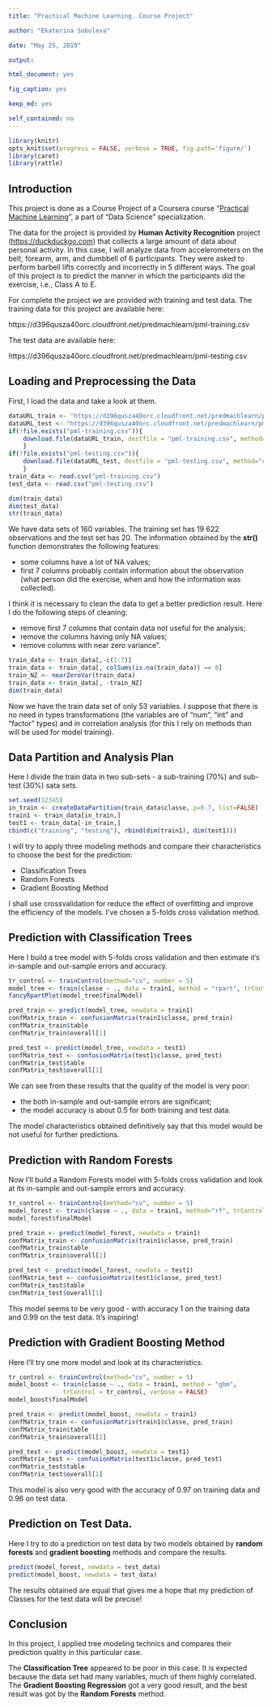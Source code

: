 ```yaml
---
title: "Practical Machine Learning. Course Project"

author: "Ekaterina Soboleva"

date: "May 25, 2019"

output:

html_document: yes

fig_caption: yes

keep_md: yes

self_contained: no
---
```


```r
library(knitr)
opts_knit$set(progress = FALSE, verbose = TRUE, fig.path='figure/')
library(caret)
library(rattle)
```

## Introduction
This project is done as a Course Project of a Coursera course "[Practical Machine Learning](https://www.coursera.org/learn/practical-machine-learning/home/welcome)", a part of "Data Science" specialization.

The data for the project is provided by **Human Activity Recognition** project ([https://duckduckgo.com](https://duckduckgo.com)) that collects a large amount of data about personal activity. In this case, I will analyze data from accelerometers on the belt, forearm, arm, and dumbbell of 6 participants. They were asked to perform barbell lifts correctly and incorrectly in 5 different ways. The goal of this project is to predict the manner in which the participants did the exercise, i.e., Class A to E.

For complete the project we are provided with training and test data. The training data for this project are available here:

https://d396qusza40orc.cloudfront.net/predmachlearn/pml-training.csv

The test data are available here:

https://d396qusza40orc.cloudfront.net/predmachlearn/pml-testing.csv


## Loading and Preprocessing the Data
First, I load the data and take a look at them.  
```r
dataURL_train <- "https://d396qusza40orc.cloudfront.net/predmachlearn/pml-training.csv"
dataURL_test <- "https://d396qusza40orc.cloudfront.net/predmachlearn/pml-testing.csv"
if(!file.exists("pml-training.csv")){
    download.file(dataURL_train, destfile = "pml-training.csv", method="curl")
    }
if(!file.exists("pml-testing.csv")){
    download.file(dataURL_test, destfile = "pml-testing.csv", method="curl")
    }    
train_data <- read.csv("pml-training.csv")
test_data <- read.csv("pml-testing.csv")
```

```r
dim(train_data)
dim(test_data)
str(train_data)
```
We have data sets of 160 variables. The training set has 19 622 observations and the test set has 20. The information obtained by the **str()** function demonstrates the following features:

- some columns have a lot of NA values;
- first 7 columns probably contain information about the observation (what person did the exercise, when and how the information was collected).

I think it is necessary to clean the data to get a better prediction result. Here I do the following steps of cleaning:

- remove first 7 columns that contain data not useful for the analysis;
- remove the columns having only NA values;
- remove columns with near zero variance".

```r
train_data <- train_data[,-c(1:7)]
train_data <- train_data[, colSums(is.na(train_data)) == 0] 
train_NZ <- nearZeroVar(train_data)
train_data <- train_data[, -train_NZ]
dim(train_data)
```
Now we have the train data set of only 53 variables. I suppose that there is no need in types transformations (the variables are of "num", "int" and "factor" types) and in correlation analysis (for this I rely on methods than will be used for model training). 

## Data Partition and Analysis Plan
Here I divide the train data in two sub-sets - a sub-training (70%) and sub-test (30%) sata sets. 
```r
set.seed(12345)
in_train <- createDataPartition(train_data$classe, p=0.7, list=FALSE)
train1 <- train_data[in_train,]
test1 <- train_data[-in_train,]
cbind(c("training", "testing"), rbind(dim(train1), dim(test1)))
```

I will try to apply three modeling methods and compare their characteristics to choose the best for the prediction:

- Classification Trees
- Random Forests
- Gradient Boosting Method

I shall use crossvalidation for reduce the effect of overfitting and improve the efficiency of the models. I've chosen a 5-folds cross validation method.

## Prediction with Classification Trees
Here I build a tree model with 5-folds cross validation and then estimate it's in-sample and out-sample errors and accuracy.
```r
tr_control <- trainControl(method="cv", number = 5)
model_tree <- train(classe ~ ., data = train1, method = "rpart", trControl = tr_control)
fancyRpartPlot(model_tree$finalModel)

pred_train <- predict(model_tree, newdata = train1)
confMatrix_train <- confusionMatrix(train1$classe, pred_train)
confMatrix_train$table
confMatrix_train$overall[1]

pred_test <- predict(model_tree, newdata = test1)
confMatrix_test <- confusionMatrix(test1$classe, pred_test)
confMatrix_test$table
confMatrix_test$overall[1]
```
We can see from these results that the quality of the model is very poor:

- the both in-sample and out-sample errors are significant;
- the model accuracy is about 0.5 for both training and test data.

The model characteristics obtained definitively say that this model would be not useful for further predictions.

## Prediction with Random Forests
Now I'll build a Random Forests model with 5-folds cross validation and look at its in-sample and out-sample errors and accuracy.
``` r
tr_control <- trainControl(method="cv", number = 5)
model_forest <- train(classe ~ ., data = train1, method="rf", trControl = tr_control)
model_forest$finalModel

pred_train <- predict(model_forest, newdata = train1)
confMatrix_train <- confusionMatrix(train1$classe, pred_train)
confMatrix_train$table
confMatrix_train$overall[1]

pred_test <- predict(model_forest, newdata = test1)
confMatrix_test <- confusionMatrix(test1$classe, pred_test)
confMatrix_test$table
confMatrix_test$overall[1]
```
This model seems to be very good - with accuracy 1 on the training data and 0.99 on the test data. It's inspiring!

## Prediction with Gradient Boosting Method
Here I'll try one more model and look at its characteristics.
```r
tr_control <- trainControl(method="cv", number = 5)
model_boost <- train(classe ~ ., data = train1, method = "gbm",
               trControl = tr_control, verbose = FALSE)
model_boost$finalModel

pred_train <- predict(model_boost, newdata = train1)
confMatrix_train <- confusionMatrix(train1$classe, pred_train)
confMatrix_train$table
confMatrix_train$overall[1]

pred_test <- predict(model_boost, newdata = test1)
confMatrix_test <- confusionMatrix(test1$classe, pred_test)
confMatrix_test$table
confMatrix_test$overall[1]

```
This model is also very good with the accuracy of 0.97 on training data and 0.96 on test data. 

## Prediction on Test Data.
Here I try to do a prediction on test data by two models obtained by **random forests** and **gradient boosting** methods and compare the results.
```r
predict(model_forest, newdata = test_data)
predict(model_boost, newdata = test_data)
```
The results obtained are equal that gives me a hope that my prediction of Classes for the test data will be precise!

## Conclusion
In this project, I applied tree modeling technics and compares their prediction quality in this particular case. 

The **Classification Tree** appeared to be poor in this case. It is expected because the data set had many variables, much of them highly correlated.
The **Gradient Boosting Regression** got a very good result, and the best result was got by the **Random Forests** method.